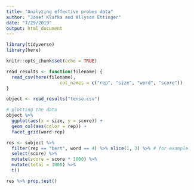 ```yaml
---
title: "Analyzing effective probes data"
author: "Josef Klafka and Allyson Ettinger"
date: "7/29/2019"
output: html_document
---
```


```r
library(tidyverse)
library(here)

knitr::opts_chunk$set(echo = TRUE)
```

```r
read_results <- function(filename) {
  read_csv(here(filename), 
                    col_names = c("rep", "size", "word", "score"))
}

object <- read_results("tense.csv")

# plotting the data
object %>% 
  ggplot(aes(x = size, y = score)) + 
  geom_col(aes(color = rep)) + 
  facet_grid(word~rep) 
```

```r
res <- subject %>% 
  filter(rep == "bert", word == 4) %>% slice(1, 3) %>% # for example
  select(score) %>% 
  mutate(score = score * 1000) %>% 
  mutate(total = 1000) %>% 
  t()

res %>% prop.test()
```